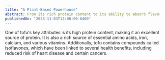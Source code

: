```yaml
---
title: "A Plant-Based Powerhouse"
abstract: From its rich protein content to its ability to absorb flavors, tofu stands out as a plant-based powerhouse.
publishedOn: "2023-11-03T12:00:00-0400"
---
```


One of tofu's key attributes is its high protein content, making it an excellent source of protein. It is also a rich source of essential amino acids, iron, calcium, and various vitamins. Additionally, tofu contains compounds called isoflavones, which have been linked to several health benefits, including reduced risk of heart disease and certain cancers.
